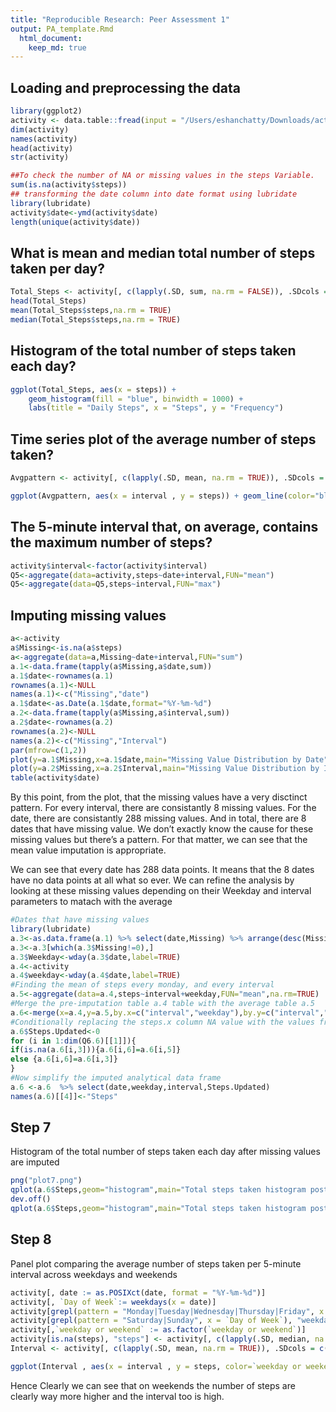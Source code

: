 ```yaml
---
title: "Reproducible Research: Peer Assessment 1"
output: PA_template.Rmd
  html_document:
    keep_md: true
---
```



## Loading and preprocessing the data
```r
library(ggplot2)
activity <- data.table::fread(input = "/Users/eshanchatty/Downloads/activity.csv")
dim(activity)
names(activity)
head(activity)
str(activity)

##To check the number of NA or missing values in the steps Variable.
sum(is.na(activity$steps))
## transforming the date column into date format using lubridate
library(lubridate)
activity$date<-ymd(activity$date)
length(unique(activity$date))
```
## What is mean and median total number of steps taken per day?
```r
Total_Steps <- activity[, c(lapply(.SD, sum, na.rm = FALSE)), .SDcols = c("steps"), by = .(date)] 
head(Total_Steps)
mean(Total_Steps$steps,na.rm = TRUE)
median(Total_Steps$steps,na.rm = TRUE)
```
## Histogram of the total number of steps taken each day?
```r
ggplot(Total_Steps, aes(x = steps)) +
    geom_histogram(fill = "blue", binwidth = 1000) +
    labs(title = "Daily Steps", x = "Steps", y = "Frequency")
``` 
## Time series plot of the average number of steps taken?
```r
Avgpattern <- activity[, c(lapply(.SD, mean, na.rm = TRUE)), .SDcols = c("steps"), by = .(interval)] 

ggplot(Avgpattern, aes(x = interval , y = steps)) + geom_line(color="blue", size=1) + labs(title = "Avg. Daily Steps", x = "Interval", y = "Avg. Steps per day")
```
## The 5-minute interval that, on average, contains the maximum number of steps?
```r
activity$interval<-factor(activity$interval)
Q5<-aggregate(data=activity,steps~date+interval,FUN="mean")
Q5<-aggregate(data=Q5,steps~interval,FUN="max")
```
## Imputing missing values
```r
a<-activity
a$Missing<-is.na(a$steps)
a<-aggregate(data=a,Missing~date+interval,FUN="sum")
a.1<-data.frame(tapply(a$Missing,a$date,sum))
a.1$date<-rownames(a.1)
rownames(a.1)<-NULL
names(a.1)<-c("Missing","date")
a.1$date<-as.Date(a.1$date,format="%Y-%m-%d")
a.2<-data.frame(tapply(a$Missing,a$interval,sum))
a.2$date<-rownames(a.2)
rownames(a.2)<-NULL
names(a.2)<-c("Missing","Interval")
par(mfrow=c(1,2))
plot(y=a.1$Missing,x=a.1$date,main="Missing Value Distribution by Date")
plot(y=a.2$Missing,x=a.2$Interval,main="Missing Value Distribution by Interval")
table(activity$date)
```

By this point, from the plot, that the missing values have a very disctinct pattern. For every interval, there are consistantly 8 missing values. For the date, there are consistantly 288 missing values. And in total, there are 8 dates that have missing value. We don't exactly know the cause for these missing values but there's a pattern. For that matter, we can see that the mean value imputation is appropriate.

We can see that every date has 288 data points. It means that the 8 dates have no data points at all what so ever. We can refine the analysis by looking at these missing values depending on their Weekday and interval parameters to matach with the average 

```r
#Dates that have missing values 
library(lubridate)
a.3<-as.data.frame(a.1) %>% select(date,Missing) %>% arrange(desc(Missing))
a.3<-a.3[which(a.3$Missing!=0),]
a.3$Weekday<-wday(a.3$date,label=TRUE)
a.4<-activity
a.4$weekday<-wday(a.4$date,label=TRUE)
#Finding the mean of steps every monday, and every interval
a.5<-aggregate(data=a.4,steps~interval+weekday,FUN="mean",na.rm=TRUE)
#Merge the pre-imputation table a.4 table with the average table a.5
a.6<-merge(x=a.4,y=a.5,by.x=c("interval","weekday"),by.y=c("interval","weekday"),all.x=TRUE)
#Conditionally replacing the steps.x column NA value with the values from steps.y column value 
a.6$Steps.Updated<-0
for (i in 1:dim(Q6.6)[[1]]){
if(is.na(a.6[i,3])){a.6[i,6]=a.6[i,5]}
else {a.6[i,6]=a.6[i,3]}
}
#Now simplify the imputed analytical data frame
a.6 <-a.6  %>% select(date,weekday,interval,Steps.Updated)
names(a.6)[[4]]<-"Steps"
```


## Step 7
Histogram of the total number of steps taken each day after missing values are imputed

```r
png("plot7.png")
qplot(a.6$Steps,geom="histogram",main="Total steps taken histogram post imputation",xlab="Steps",ylab="Count")
dev.off()
qplot(a.6$Steps,geom="histogram",main="Total steps taken histogram post imputation",xlab="Steps",ylab="Count")
```




## Step 8
Panel plot comparing the average number of steps taken per 5-minute interval across weekdays and weekends

```r
activity[, date := as.POSIXct(date, format = "%Y-%m-%d")]
activity[, `Day of Week`:= weekdays(x = date)]
activity[grepl(pattern = "Monday|Tuesday|Wednesday|Thursday|Friday", x = `Day of Week`), "weekday or weekend"] <- "weekday"
activity[grepl(pattern = "Saturday|Sunday", x = `Day of Week`), "weekday or weekend"] <- "weekend"
activity[,`weekday or weekend` := as.factor(`weekday or weekend`)]
activity[is.na(steps), "steps"] <- activity[, c(lapply(.SD, median, na.rm = TRUE)), .SDcols = c("steps")]
Interval <- activity[, c(lapply(.SD, mean, na.rm = TRUE)), .SDcols = c("steps"), by = .(interval, `weekday or weekend`)] 

ggplot(Interval , aes(x = interval , y = steps, color=`weekday or weekend`)) + geom_line() + labs(title = "Avg. Daily Steps by Weektype", x = "Interval", y = "No. of Steps") + facet_wrap(~`weekday or weekend` , ncol = 1, nrow=2)
```
Hence Clearly we can see that on weekends the number of steps are clearly way more higher and the interval too is high.
